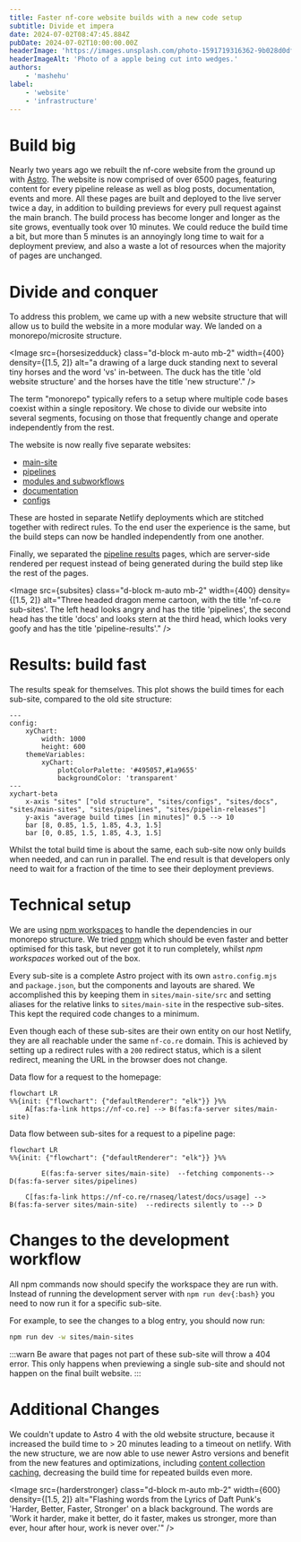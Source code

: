 ```yaml
---
title: Faster nf-core website builds with a new code setup
subtitle: Divide et impera
date: 2024-07-02T08:47:45.884Z
pubDate: 2024-07-02T10:00:00.00Z
headerImage: 'https://images.unsplash.com/photo-1591719316362-9b028d0df864'
headerImageAlt: 'Photo of a apple being cut into wedges.'
authors:
    - 'mashehu'
label:
    - 'website'
    - 'infrastructure'
---
```



# Build big

Nearly two years ago we rebuilt the nf-core website from the ground up with [Astro](https://astro.build/). The website is now comprised of over 6500 pages, featuring content for every pipeline release as well as blog posts, documentation, events and more. All these pages are built and deployed to the live server twice a day, in addition to building previews for every pull request against the main branch. The build process has become longer and longer as the site grows, eventually took over 10 minutes. We could reduce the build time a bit, but more than 5 minutes is an annoyingly long time to wait for a deployment preview, and also a waste a lot of resources when the majority of pages are unchanged.

# Divide and conquer

To address this problem, we came up with a new website structure that will allow us to build the website in a more
modular way. We landed on a monorepo/microsite structure.

<Image
    src={horsesizedduck}
    class="d-block m-auto mb-2"
    width={400}
    density={[1.5, 2]}
    alt="a drawing of a large duck standing next to several tiny horses and the word 'vs' in-between.
    The duck has the title 'old website structure' and the horses have the title 'new structure'."
/>

The term "monorepo" typically refers to a setup where multiple code bases coexist within a single repository. We chose to divide our website into several segments, focusing on those that frequently change and operate independently from the rest.

The website is now really five separate websites:

-   [main-site](https://github.com/nf-core/website/tree/main/sites/main-site)
-   [pipelines](https://github.com/nf-core/website/tree/main/sites/pipelines)
-   [modules and subworkflows](https://github.com/nf-core/website/tree/main/sites/modules-subworkflows)
-   [documentation](https://github.com/nf-core/website/tree/main/sites/docs)
-   [configs](https://github.com/nf-core/website/tree/main/sites/configs)

These are hosted in separate Netlify deployments which are stitched together with redirect rules. To the end user the experience is the same, but the build steps can now be handled independently from one another.

Finally, we separated the [pipeline results](https://github.com/nf-core/website/tree/main/sites/pipeline-results) pages, which are server-side rendered per request instead of being generated during the build step like the rest of the pages.

<Image
    src={subsites}
    class="d-block m-auto mb-2"
    width={400}
    density={[1.5, 2]}
    alt="Three headed dragon meme cartoon, with the title 'nf-co.re sub-sites'. The left head looks angry and has the title 'pipelines', the second head has the title 'docs' and looks stern at the third head, which looks very goofy and has the title 'pipeline-results'."
/>

# Results: build fast

The results speak for themselves. This plot shows the build times for each sub-site, compared to the old site structure:

```mermaid
---
config:
    xyChart:
        width: 1000
        height: 600
    themeVariables:
        xyChart:
            plotColorPalette: '#495057,#1a9655'
            backgroundColor: 'transparent'
---
xychart-beta
    x-axis "sites" ["old structure", "sites/configs", "sites/docs", "sites/main-sites", "sites/pipelines", "sites/pipelin-releases"]
    y-axis "average build times [in minutes]" 0.5 --> 10
    bar [8, 0.85, 1.5, 1.85, 4.3, 1.5]
    bar [0, 0.85, 1.5, 1.85, 4.3, 1.5]
```

Whilst the total build time is about the same, each sub-site now only builds when needed, and can run in parallel. The end result is that developers only need to wait for a fraction of the time to see their deployment previews.

# Technical setup

We are using [npm workspaces](https://docs.npmjs.com/cli/v7/using-npm/workspaces) to handle the dependencies in our monorepo structure.
We tried [pnpm](https://pnpm.io/) which should be even faster and better optimised for this task, but never got it to run
completely, whilst _npm workspaces_ worked out of the box.

Every sub-site is a complete Astro project with its own `astro.config.mjs` and `package.json`,
but the components and layouts are shared.
We accomplished this by keeping them in `sites/main-site/src` and setting aliases for the relative links
to `sites/main-site` in the respective sub-sites. This kept the required code changes to a minimum.

Even though each of these sub-sites are their own entity on our host Netlify, they are all reachable under
the same `nf-co.re` domain. This is achieved by setting up a redirect rules with a `200` redirect status,
which is a silent redirect, meaning the URL in the browser does not change.

Data flow for a request to the homepage:

```mermaid
flowchart LR
%%{init: {"flowchart": {"defaultRenderer": "elk"}} }%%
    A[fas:fa-link https://nf-co.re] --> B(fas:fa-server sites/main-site)
```

Data flow between sub-sites for a request to a pipeline page:

```mermaid
flowchart LR
%%{init: {"flowchart": {"defaultRenderer": "elk"}} }%%

        E(fas:fa-server sites/main-site)  --fetching components--> D(fas:fa-server sites/pipelines)

    C[fas:fa-link https://nf-co.re/rnaseq/latest/docs/usage] --> B(fas:fa-server sites/main-site)  --redirects silently to --> D
```

# Changes to the development workflow

All npm commands now should specify the workspace they are run with.
Instead of running the development server with `npm run dev{:bash}` you need to now run it for a specific sub-site.

For example, to see the changes to a blog entry, you should now run:

```bash
npm run dev -w sites/main-sites
```

:::warn
Be aware that pages not part of these sub-site will throw a 404 error.
This only happens when previewing a single sub-site and should not happen on the final built website.
:::

# Additional Changes

We couldn't update to Astro 4 with the old website structure, because it increased the build time to > 20 minutes leading to a timeout on netlify. With the new structure, we are now able to use newer Astro versions and benefit from the new features and optimizations, including [content collection caching](https://astro.build/blog/astro-350/#content-collections-build-cache-experimental), decreasing the build time for repeated builds even more.

<Image
    src={harderstronger}
    class="d-block m-auto mb-2"
    width={600}
    density={[1.5, 2]}
    alt="Flashing words from the Lyrics of Daft Punk's 'Harder, Better, Faster, Stronger' on a black background. The words are 'Work it harder, make it better, do it faster, makes us stronger, more than ever, hour after hour, work is never over.'"
/>
